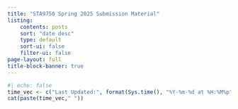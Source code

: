 ```yaml
---
title: "STA9750 Spring 2025 Submission Material"
listing:
    contents: posts
    sort: "date desc"
    type: default
    sort-ui: false
    filter-ui: false
page-layout: full
title-block-banner: true
---
```

```r
#| echo: false
time_vec <- c("Last Updated:", format(Sys.time(), "%Y-%m-%d at %H:%M%p"))
cat(paste(time_vec," "))
```
